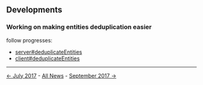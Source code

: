 <!-- LANG:EN, title="August 2017"-->

== Developments ==

=== Working on making entities deduplication easier ===

follow progresses:

* [https://github.com/inventaire/inventaire/tree/deduplicateEntities server#deduplicateEntities]
* [https://github.com/inventaire/inventaire-client/tree/deduplicateEntities client#deduplicateEntities]

<hr>

[[July 2017|← July 2017]] - [[News|All News]] - [[September 2017|September 2017 →]]

